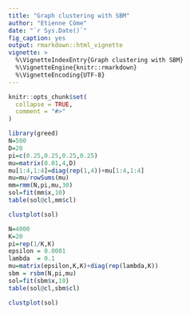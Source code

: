 ```yaml
---
title: "Graph clustering with SBM"
author: "Etienne Côme"
date: "`r Sys.Date()`"
fig_caption: yes
output: rmarkdown::html_vignette
vignette: >
  %\VignetteIndexEntry{Graph clustering with SBM}
  %\VignetteEngine{knitr::rmarkdown}
  %\VignetteEncoding{UTF-8}
---
```


```r
knitr::opts_chunk$set(
  collapse = TRUE,
  comment = "#>"
)
```

```r
library(greed)
N=500
D=20
pi=c(0.25,0.25,0.25,0.25)
mu=matrix(0.01,4,D)
mu[1:4,1:4]=diag(rep(1,4))+mu[1:4,1:4]
mu=mu/rowSums(mu)
mm=rmm(N,pi,mu,30)
sol=fit(mm$x,10)
table(sol@cl,mm$cl)


```


```r
clustplot(sol)
```


```r
N=4000
K=20
pi=rep(1/K,K)
epsilon = 0.0001
lambda  = 0.1
mu=matrix(epsilon,K,K)+diag(rep(lambda,K))
sbm = rsbm(N,pi,mu)
sol=fit(sbm$x,10)
table(sol@cl,sbm$cl)
```

```r
clustplot(sol)
```